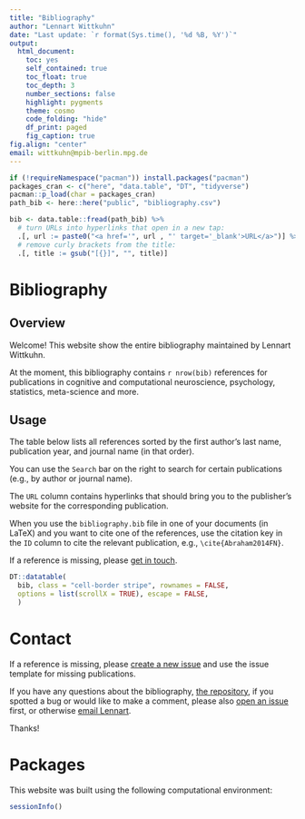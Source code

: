 ```yaml
---
title: "Bibliography"
author: "Lennart Wittkuhn"
date: "Last update: `r format(Sys.time(), '%d %B, %Y')`"
output:
  html_document:
    toc: yes
    self_contained: true
    toc_float: true
    toc_depth: 3
    number_sections: false
    highlight: pygments
    theme: cosmo
    code_folding: "hide"
    df_print: paged
    fig_caption: true
fig.align: "center"
email: wittkuhn@mpib-berlin.mpg.de
---
```


```r
if (!requireNamespace("pacman")) install.packages("pacman")
packages_cran <- c("here", "data.table", "DT", "tidyverse")
pacman::p_load(char = packages_cran)
path_bib <- here::here("public", "bibliography.csv")
```

```r
bib <- data.table::fread(path_bib) %>%
  # turn URLs into hyperlinks that open in a new tap:
  .[, url := paste0("<a href='", url , "' target='_blank'>URL</a>")] %>%
  # remove curly brackets from the title:
  .[, title := gsub("[{}]", "", title)]
```

# Bibliography

## Overview

Welcome! This website show the entire bibliography maintained by Lennart Wittkuhn.

At the moment, this bibliography contains `r nrow(bib)` references for publications in cognitive and computational neuroscience, psychology, statistics, meta-science and more.

## Usage

The table below lists all references sorted by the first author's last name, publication year, and journal name (in that order).

You can use the `Search` bar on the right to search for certain publications (e.g., by author or journal name).

The `URL` column contains hyperlinks that should bring you to the publisher's website for the corresponding publication.

When you use the `bibliography.bib` file in one of your documents (in LaTeX) and you want to cite one of the references, use the citation key in the `ID` column to cite the relevant publication, e.g., `\cite{Abraham2014FN}`.

If a reference is missing, please [get in touch](#contact).

```r
DT::datatable(
  bib, class = "cell-border stripe", rownames = FALSE,
  options = list(scrollX = TRUE), escape = FALSE,
  ) 
```

# Contact

If a reference is missing, please [create a new issue](https://github.com/lnnrtwttkhn/bibliography/issues/new/choose) and use the issue template for missing publications.

If you have any questions about the bibliography, [the repository](https://github.com/lnnrtwttkhn/bibliography/), if you spotted a bug or would like to make a comment, please also [open an issue](https://github.com/lnnrtwttkhn/bibliography/issues/new) first, or otherwise [email Lennart](mailto:wittkuhn@mpib-berlin.mpg.de).

Thanks!

# Packages

This website was built using the following computational environment:

```r
sessionInfo()
```


